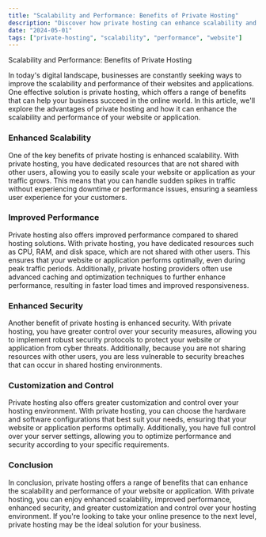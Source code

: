 ```yaml
---
title: "Scalability and Performance: Benefits of Private Hosting"
description: "Discover how private hosting can enhance scalability and performance for your website or application."
date: "2024-05-01"
tags: ["private-hosting", "scalability", "performance", "website"]
---
```


Scalability and Performance: Benefits of Private Hosting

In today's digital landscape, businesses are constantly seeking ways to improve the scalability and performance of their websites and applications. One effective solution is private hosting, which offers a range of benefits that can help your business succeed in the online world. In this article, we'll explore the advantages of private hosting and how it can enhance the scalability and performance of your website or application.

### Enhanced Scalability

One of the key benefits of private hosting is enhanced scalability. With private hosting, you have dedicated resources that are not shared with other users, allowing you to easily scale your website or application as your traffic grows. This means that you can handle sudden spikes in traffic without experiencing downtime or performance issues, ensuring a seamless user experience for your customers.

### Improved Performance

Private hosting also offers improved performance compared to shared hosting solutions. With private hosting, you have dedicated resources such as CPU, RAM, and disk space, which are not shared with other users. This ensures that your website or application performs optimally, even during peak traffic periods. Additionally, private hosting providers often use advanced caching and optimization techniques to further enhance performance, resulting in faster load times and improved responsiveness.

### Enhanced Security

Another benefit of private hosting is enhanced security. With private hosting, you have greater control over your security measures, allowing you to implement robust security protocols to protect your website or application from cyber threats. Additionally, because you are not sharing resources with other users, you are less vulnerable to security breaches that can occur in shared hosting environments.

### Customization and Control

Private hosting also offers greater customization and control over your hosting environment. With private hosting, you can choose the hardware and software configurations that best suit your needs, ensuring that your website or application performs optimally. Additionally, you have full control over your server settings, allowing you to optimize performance and security according to your specific requirements.

### Conclusion

In conclusion, private hosting offers a range of benefits that can enhance the scalability and performance of your website or application. With private hosting, you can enjoy enhanced scalability, improved performance, enhanced security, and greater customization and control over your hosting environment. If you're looking to take your online presence to the next level, private hosting may be the ideal solution for your business.

